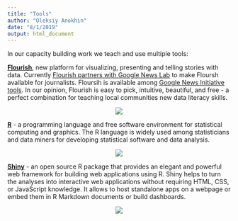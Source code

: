 ```yaml
---
title: "Tools"
author: "Oleksiy Anokhin"
date: "8/1/2019"
output: html_document
---
```


In our capacity building work we teach and use multiple tools:

[**Flourish**](https://flourish.studio/),  new platform for visualizing, presenting and telling stories with data.
Currently [Flourish partners with Google News Lab](https://flourish.studio/newsrooms/) to make Floursh available for journalists. Floursih is available among [Google News Initiative tools](https://pbs.twimg.com/profile_images/927560296721453059/NwEYJgOE_400x400.jpg). 
In our opinion, Flourish is easy to pick, intuitive, beautiful, and free - a perfect combination for teaching local communities new data literacy skills. 

<center>
![](images/Flourish.png)
</center>

[**R**](https://www.r-project.org/) - a programming language and free software environment for statistical computing and graphics. The R language is widely used among statisticians and data miners for developing statistical software and data analysis.

<center>
![](images/R.png)
</center>


[**Shiny**](https://www.rstudio.com/products/shiny/) - an open source R package that provides an elegant and powerful web framework for building web applications using R. Shiny helps to turn the analyses into interactive web applications without requiring HTML, CSS, or JavaScript knowledge. It allows to host standalone apps on a webpage or embed them in R Markdown documents or build dashboards. 

<center>
![](images/Shiny-cropped.png)
</center>




